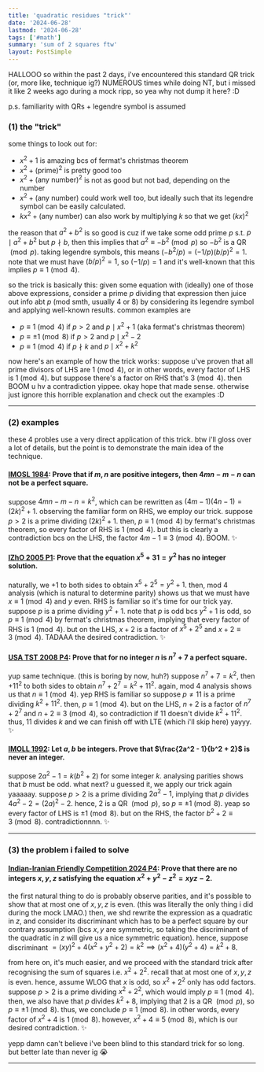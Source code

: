 ```yaml
---
title: 'quadratic residues "trick"'
date: '2024-06-28'
lastmod: '2024-06-28'
tags: ['#math']
summary: 'sum of 2 squares ftw'
layout: PostSimple
---
```


HALLOOO so within the past 2 days, i've encountered this standard QR trick (or, more like, technique ig?) NUMEROUS times while doing NT, but i missed it like 2 weeks ago during a mock ripp, so yea why not dump it here? :D

p.s. familiarity with QRs + legendre symbol is assumed

### (1) the "trick"

some things to look out for:
- $x^2+1$ is amazing bcs of fermat's christmas theorem
- $x^2+(\text{prime})^2$ is pretty good too
- $x^2+(\text{any number})^2$ is not as good but not bad, depending on the number
- $x^2+(\text{any number})$ could work well too, but ideally such that its legendre symbol can be easily calculated.
- $kx^2+(\text{any number})$ can also work by multiplying $k$ so that we get $(kx)^2$

the reason that $a^2 + b^2$ is so good is cuz if we take some odd prime $p$ s.t. $p \mid a^2 + b^2$ but $p \nmid b$, then this implies that $a^2 \equiv -b^2 \pmod{p}$ so $-b^2$ is a QR $\pmod{p}$. taking legendre symbols, this means $(-b^2/p) = (-1/p)(b/p)^2 = 1$. note that we must have $(b/p)^2 = 1$, so $(-1/p) = 1$ and it's well-known that this implies $p \equiv 1 \pmod{4}$.

so the trick is basically this: given some equation with (ideally) one of those above expressions, consider a prime $p$ dividing that expression then juice out info abt $p$ (mod smth, usually 4 or 8) by considering its legendre symbol and applying well-known results. common examples are
- $p \equiv 1 \pmod{4}$ if $p > 2$ and $p \mid x^2+1$ (aka fermat's christmas theorem)
- $p \equiv \pm 1 \pmod{8}$ if $p > 2$ and $p \mid x^2 - 2$
- $p \equiv 1 \pmod{4}$ if $p \nmid k$ and $p \mid x^2+k^2$

now here's an example of how the trick works: suppose u've proven that all prime divisors of LHS are $1 \pmod{4}$, or in other words, every factor of LHS is $1 \pmod{4}$. but suppose there's a factor on RHS that's $3 \pmod{4}$. then BOOM u hv a contradiction yippee. okay hope that made sense. otherwise just ignore this horrible explanation and check out the examples :D

---

### (2) examples
these 4 probles use a very direct application of this trick. btw i'll gloss over a lot of details, but the point is to demonstrate the main idea of the technique.  

#### [**IMOSL 1984**](https://artofproblemsolving.com/community/c6h365823p2012306): Prove that if $m, n$ are positive integers, then $4mn-m-n$ can not be a perfect square.

suppose $4mn - m - n = k^2$, which can be rewritten as $(4m-1)(4n-1) = (2k)^2+1$. observing the familiar form on RHS, we employ our trick. suppose $p > 2$ is a prime dividing $(2k)^2+1$. then, $p \equiv 1 \pmod{4}$ by fermat's christmas theorem, so every factor of RHS is $1 \pmod{4}$. but this is clearly a contradiction bcs on the LHS, the factor $4m-1 \equiv 3 \pmod{4}$. BOOM. ✨

#### [**IZhO 2005 P1**](https://artofproblemsolving.com/community/c6h184045p1011637): Prove that the equation $x^{5} + 31 = y^{2}$ has no integer solution.

naturally, we $+1$ to both sides to obtain $x^5 + 2^5 = y^2 + 1$. then, mod 4 analysis (which is natural to determine parity) shows us that we must have $x \equiv 1 \pmod{4}$ and $y$ even. RHS is familiar so it's time for our trick yay. suppose $p$ is a prime dividing $y^2 + 1$. note that $p$ is odd bcs $y^2 + 1$ is odd, so $p \equiv 1 \pmod{4}$ by fermat's christmas theorem, implying that every factor of RHS is $1 \pmod{4}$. but on the LHS, $x + 2$ is a factor of $x^5 + 2^5$ and $x + 2 \equiv 3 \pmod{4}$. TADAAA the desired contradiction. ✨

#### [**USA TST 2008 P4**](https://artofproblemsolving.com/community/c6h67251p396369): Prove that for no integer $n$ is $n^7 + 7$ a perfect square.

yup same technique. (this is boring by now, huh?) suppose $n^7 + 7 = k^2$, then $+11^2$ to both sides to obtain $n^7 + 2^7 = k^2 + 11^2$. again, mod 4 analysis shows us that $n \equiv 1 \pmod{4}$. yep RHS is familiar so suppose $p \neq 11$ is a prime dividing $k^2 + 11^2$. then, $p \equiv 1 \pmod{4}$. but on the LHS, $n + 2$ is a factor of $n^7 + 2^7$ and $n + 2 \equiv 3 \pmod{4}$, so contradiction if 11 doesn't divide $k^2 + 11^2$. thus, 11 divides $k$ and we can finish off with LTE (which i'll skip here) yayyy. ✨

#### [**IMOLL 1992**](https://artofproblemsolving.com/community/c6h364917p2005749): Let $a, b$ be integers. Prove that $\frac{2a^2 - 1}{b^2 + 2}$ is never an integer.

suppose $2a^2 - 1 = k (b^2 + 2)$ for some integer $k$. analysing parities shows that $b$ must be odd. what next? u guessed it, we apply our trick again yaaaaay. suppose $p > 2$ is a prime dividing $2a^2 - 1$, implying that $p$ divides $4a^2 - 2 = (2a)^2 - 2$. hence, 2 is a QR $\pmod{p}$, so $p \equiv \pm 1 \pmod{8}$. yeap so every factor of LHS is $\pm 1 \pmod{8}$. but on the RHS, the factor $b^2 + 2 \equiv 3 \pmod{8}$. contradictionnnn. ✨

---

### (3) the problem i failed to solve

#### [**Indian-Iranian Friendly Competition 2024 P4**](https://artofproblemsolving.com/community/q2h3338507p30923345): Prove that there are no integers $x, y, z$ satisfying the equation $x^2+y^2-z^2=xyz-2.$

the first natural thing to do is probably observe parities, and it's possible to show that at most one of $x, y, z$ is even. (this was literally the only thing i did during the mock LMAO.) then, we shd rewrite the expression as a quadratic in $z$, and consider its discriminant which has to be a perfect square by our contrary assumption (bcs $x, y$ are symmetric, so taking the discriminant of the quadratic in $z$ will give us a nice symmetric equation). hence, suppose discriminant $=(xy)^2 + 4(x^2+y^2+2)=k^2 \implies (x^2+4)(y^2+4)=k^2+8$.

from here on, it's much easier, and we proceed with the standard trick after recognising the sum of squares i.e. $x^2+2^2$. recall that at most one of $x, y, z$ is even. hence, assume WLOG that $x$ is odd, so $x^2 + 2^2$ only has odd factors. suppose $p > 2$ is a prime dividing $x^2 + 2^2$, which would imply $p \equiv 1 \pmod{4}$. then, we also have that $p$ divides $k^2 + 8$, implying that 2 is a QR $\pmod{p}$, so $p \equiv \pm 1 \pmod{8}$. thus, we conclude $p \equiv 1 \pmod{8}$. in other words, every factor of $x^2+4$ is $1 \pmod{8}$. however, $x^2+4 \equiv 5 \pmod{8}$, which is our desired contradiction. ✨

yepp damn can't believe i've been blind to this standard trick for so long. but better late than never ig 😭

---

<script async src="https://talk.hyvor.com/embed/embed.js" type="module"></script>
<hyvor-talk-comments website-id="11281" page-id="https://leia-mayssa.vercel.app/blog/quadratic%20residues%20%22trick%22"></hyvor-talk-comments>
